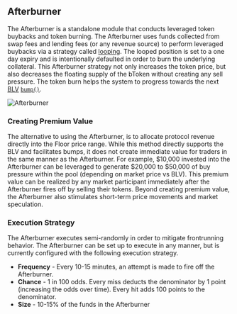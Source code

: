 ## Afterburner

The Afterburner is a standalone module that conducts leveraged token buybacks and token burning. The Afterburner uses funds collected from swap fees and lending fees (or any revenue source) to perform leveraged buybacks via a strategy called [looping](lending#looping). The looped position is set to a one day expiry and is intentionally defaulted in order to burn the underlying collateral. This Afterburner strategy not only increases the token price, but also decreases the floating supply of the bToken without creating any sell pressure. The token burn helps the system to progress towards the next [BLV](/concepts/blv) [`bump()`](/concepts/market_making#rebalancing-liquidity).

![Afterburner](/assets/afterburner.png)

### Creating Premium Value

The alternative to using the Afterburner, is to allocate protocol revenue directly into the Floor price range. While this method directly supports the BLV and facilitates bumps, it does not create immediate value for traders in the same manner as the Afterburner. For example, $10,000 invested into the Afterburner can be leveraged to generate $20,000 to $50,000 of buy pressure within the pool (depending on market price vs BLV). This premium value can be realized by any market participant immediately after the Afterburner fires off by selling their tokens.  Beyond creating premium value, the Afterburner also stimulates short-term price movements and market speculation.

### Execution Strategy
The Afterburner executes semi-randomly in order to mitigate frontrunning behavior. The Afterburner can be set up to execute in any manner, but is currently configured with the following execution strategy.

- **Frequency** - Every 10-15 minutes, an attempt is made to fire off the Afterburner.
- **Chance** - 1 in 100 odds. Every miss deducts the denominator by 1 point (increasing the odds over time). Every hit adds 100 points to the denominator.
- **Size** - 10-15% of the funds in the Afterburner
